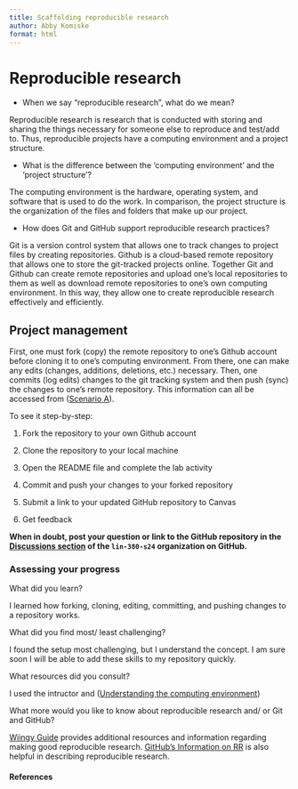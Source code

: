 ```yaml
---
title: Scaffolding reproducible research
author: Abby Komiske 
format: html 
---
```


# Reproducible research

- When we say "reproducible research", what do we mean?

Reproducible research is research that is conducted with storing and sharing the things necessary for someone else to reproduce and test/add to. Thus, reproducible projects have a computing environment and a project structure. 

-  What is the difference between the 'computing environment' and the 'project structure'?

The computing environment is the hardware, operating system, and software that is used to do the work. In comparison, the project structure is the organization of the files and folders that make up our project.

- How does Git and GitHub support reproducible research practices?

Git is a version control system that allows one to track changes to project files by creating repositories. Github is a cloud-based remote repository that allows one to store the git-tracked projects online. Together Git and Github can create remote repositories and upload one's local repositories to them as well as download remote repositories to one's own computing environment. In this way, they allow one to create reproducible research effectively and efficiently.  

## Project management

First, one must fork (copy) the remote repository to one's Github account before cloning it to one's computing environment. From there, one can make any edits (changes, additions, deletions, etc.) necessary. Then, one commits (log edits) changes to the git tracking system and then push (sync) the changes to one's remote repository. This information can all be accessed from ([Scenario A](https://qtalr.github.io/qtalrkit/articles/recipe-4.html)). 

To see it step-by-step:

1. Fork the repository to your own Github account

2. Clone the repository to your local machine

3. Open the README file and complete the lab activity

4. Commit and push your changes to your forked repository

5. Submit a link to your updated GitHub repository to Canvas

6. Get feedback 

**When in doubt, post your question or link to the GitHub repository in the [Discussions section](https://github.com/orgs/lin-380-s24/discussions) of the `lin-380-s24` organization on GitHub.**

### Assessing your progress

What did you learn?

I learned how forking, cloning, editing, committing, and pushing changes to a repository works. 

What did you find most/ least challenging?

I found the setup most challenging, but I understand the concept. I am sure soon I will be able to add these skills to my repository quickly.

What resources did you consult?

I used the intructor and ([Understanding the computing environment](https://qtalr.github.io/qtalrkit/articles/recipe-4.html))
 
What more would you like to know about reproducible research and/ or Git and GitHub?

[Wiingy Guide](https://wiingy.com/learn/r-studio/reproducible-research-in-rstudio/) provides additional resources and information regarding making good reproducible research. 
[GitHub's Information on RR](https://geanders.github.io/RProgrammingForResearch/reproducible-research-1.html) is also helpful in describing reproducible research.  

#### References

